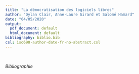 ```yaml
---
title: "La démocratisation des logiciels libres"
author: "Dylan Clair, Anne-Laure Girard et Salomé Hamard"
date: "04/05/2020"
output:
  pdf_document: default
  html_document: default
bibliography: biblio.bib
csl: iso690-author-date-fr-no-abstract.csl
---
```


&nbsp;

*Bibliographie*

